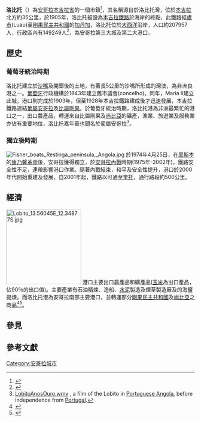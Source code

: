 {{Infobox settlement
<!--See the Table at Infobox Settlement for all fields and descriptions of usage-->
<!-- Basic info  ---------------->
|name          = 洛比托
|other_name             =
|native_name            =  <!-- for cities whose native name is not in English -->
|nickname               = 
|settlement_type        = [[市|市]]及鎮
|motto                  =
<!-- images and maps  ----------->
|image_skyline          = File:Igreja da Arrábida in Lobito - Angola 2015.jpg
|imagesize              = 200px
|image_caption          = 
|image_flag             = 
|flag_size              =
|image_seal             = 
|seal_size              =
|image_shield           = 
|shield_size            =
|image_map              = 
|mapsize                =
|map_caption            = 
|pushpin_map            = Angola<!-- the name of a location map as per http://en.wikipedia.org/wiki/Template:Location_map -->
|pushpin_label_position =right
|pushpin_mapsize        =200
|pushpin_map_caption    =洛比托在安哥拉位置圖
<!-- Location ------------------>
|coordinates_display    = inline,title
|coordinates_region     = AO
|subdivision_type       = 國家
|subdivision_name       = {{flag|Angola}}
|subdivision_type1      = [[安哥拉行政區劃|省份]]
|subdivision_name1      = [[本吉拉省|本吉拉省]]
|subdivision_type2      =
|subdivision_name2      = 
|subdivision_type3      =
|subdivision_name3      = 
|<!-- Politics ----------------->
|government_footnotes   =
|government_type        =
|leader_title           =
|leader_name            =
|leader_title1          =  <!-- for places with, say, both a mayor and a city manager -->
|leader_name1           =
|established_title      =  <!-- Settled -->
|established_date       = 
<!-- Area    --------------------->
|area_magnitude         = 
|unit_pref                =Imperial <!--Enter: Imperial, if Imperial (metric) is desired-->
|area_footnotes           =
|area_total_km2           =  <!-- ALL fields dealing with a measurements are subject to automatic unit conversion-->
|area_land_km2            = <!--See table @ Template:Infobox Settlement for details on automatic unit conversion-->
<!-- Population   ----------------------->
|population_as_of               =2005年
|population_footnotes           =
|population_note                =
|population_total               =207957 
|population_density_km2         =
|population_density_sq_mi       =
|population_metro               =
|population_density_metro_km2   =
|population_density_metro_sq_mi =
|population_blank1_title        =Ethnicities
|population_blank1              =
|population_density_blank1_km2 =   
|population_density_blank1_sq_mi =
<!-- General information  --------------->
|timezone               =[[西非時區|WAT]] 
|utc_offset             = +1
|timezone_DST           = 
|utc_offset_DST         = 
|latd=12|latm=22 |lats= |latNS=S
|longd=13|longm=32|longs=|longEW=E
|elevation_footnotes    =  <!--for references: use <ref> </ref> tags-->
|elevation_m            = 139
|elevation_ft           =
<!-- Area/postal codes & others -------->
|postal_code_type       =  <!-- enter ZIP code, Postcode, Post code, Postal code... -->
|postal_code            =
|area_code              =
|blank_name             =
|blank_info             =
|blank1_name            =
|blank1_info            =
|website                = 
|footnotes              = 
}} 
'''洛比托'''（{{lang-pt|Lobito}}）為[[安哥拉|安哥拉]][[本吉拉省|本吉拉省]]的一個市鎮<ref>{{cite web|url=http://www.statoids.com/yao.html|title=City councils of Angola|publisher=Statoids|accessdate=April 7, 2009|archive-date=2018-12-26|archive-url=https://web.archive.org/web/20181226000527/http://www.statoids.com/yao.html%20|dead-url=no}}</ref>，其名稱源自於洛比托灣，位於[[本吉拉|本吉拉]]北方約35公里，於1905年，洛比托被設為[[本吉拉鐵路|本吉拉鐵路]]於海岸的終點，此鐵路經[[盧市(安哥拉)|盧市]](Luau)至[[剛果民主共和國|剛果民主共和國]]的[[加丹加|加丹加]]，洛比托位於[[大西洋|大西洋]]沿岸，人口約207957人，行政區內有149249人<ref>{{Cite web |url=http://bevoelkerungsstatistik.de/wg.php?x=&men=gcis&lng=de&des=wg&srt=npan&col=abcdefghinoq&msz=1500&geo=-19 |title=World Gazetteer |accessdate=2010-09-02 |archive-date=2016-05-22 |archive-url=https://web.archive.org/web/20160522172005/http://bevoelkerungsstatistik.de/wg.php?x=&men=gcis&lng=de&des=wg&srt=npan&col=abcdefghinoq&msz=1500&geo=-19 |dead-url=no }}</ref>，為安哥拉第三大城及第二大港口。

==歷史==
===葡萄牙統治時期===
洛比托建立於[[沙嘴|沙嘴]]及開墾後的土地，有著長5公里的沙嘴所形成的灣澳，為非洲良港之一。[[葡萄牙|葡萄牙]]行政機構於1843年建立舊市議會(concelho)，同年，Maria II建立此城，港口則完成於1903年，但至1928年本吉拉鐵路建成後才迅速發展，本吉拉鐵路連結[[葡屬安哥拉|葡屬安哥拉]]及[[比屬剛果|比屬剛果]]。於葡萄牙統治時期，洛比托港為非洲最繁忙的港口之一，出口農產品，轉運來自比屬剛果及[[尚比亞|尚比亞]]的礦產，漁業、旅遊業及服務業亦佔有重要地位，洛比托嘉年華也聞名於葡屬安哥拉<ref>[http://www.youtube.com/watch?v=rXWbB48O01A LobitoAnosOuro.wmv] {{Wayback|url=http://www.youtube.com/watch?v=rXWbB48O01A |date=20190510140755 }}, a film of the Lobito in [[Portuguese_Angola|Portuguese Angola]], before independence from [[Portugal|Portugal]].</ref>。
===獨立後時期===
[[File:Fisher_boats_Restinga_peninsula,_Angola.jpg|left]]
於1974年4月25日，在[[里斯本|里斯本]]的[[康乃馨革命|康乃馨革命]]後，安哥拉獲得獨立，於[[安哥拉內戰|安哥拉內戰]]時期(1975年-2002年)，鐵路安全性不足，連帶影響港口作業。隨著內戰結束，和平及安全性提升，港口於2000年代開始重建及發展，自2001年起，鐵路以可通至[[奎托|奎托]]，通行路段約500公里。
==經濟==
[[File:Lobito_13.56045E_12.34877S.jpg|200px]]
港口主要出口農產品和礦產品([[玉米|玉米]]為出口產品，佔90％的出口值)。主要產業有石油精煉、造船、[[水泥|水泥]]製造及煙草製造廠及的海鹽提煉。而洛比托港為安哥拉南部主要港口，並轉運部分[[剛果民主共和國|剛果民主共和國]]及[[尚比亞|尚比亞]]之商品<ref>{{cite web|url=http://article.bridgat.com/guide/trans/port/LOBITO.html|title=LOBITO 洛比託港口介紹|publisher=商橋網|access-date=2011-05-11|archive-date=2019-08-28|archive-url=https://web.archive.org/web/20190828194509/http://article.bridgat.com/guide/trans/port/LOBITO.html|dead-url=no}}</ref><ref>{{cite web|url=http://www.yicang.com/html/ports/view/LOBITO|title=洛比托港口介紹|publisher=易艙網|access-date=2011-05-11|archive-url=https://web.archive.org/web/20110514180140/http://www.yicang.com/html/ports/view/LOBITO|archive-date=2011-05-14|dead-url=yes}}</ref>。

==參見==
{{Portal|安哥拉|Flag of Angola.svg}}
==參考文獻==
{{reflist}}

{{Municipalities of Angola}}

[[Category:安哥拉城市|Category:安哥拉城市]]